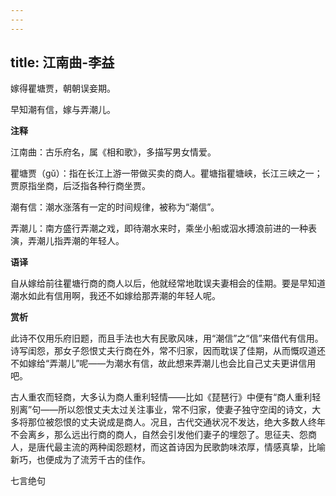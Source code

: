 ```yaml
---
---
---
```

title: 江南曲-李益
---

嫁得瞿塘贾，朝朝误妾期。

早知潮有信，嫁与弄潮儿。

**注释**

江南曲：古乐府名，属《相和歌》，多描写男女情爱。

瞿塘贾（gǔ）：指在长江上游一带做买卖的商人。瞿塘指瞿塘峡，长江三峡之一；贾原指坐商，后泛指各种行商坐贾。

潮有信：潮水涨落有一定的时间规律，被称为“潮信”。

弄潮儿：南方盛行弄潮之戏，即待潮水来时，乘坐小船或泅水搏浪前进的一种表演，弄潮儿指弄潮的年轻人。

**语译**

自从嫁给前往瞿塘行商的商人以后，他就经常地耽误夫妻相会的佳期。要是早知道潮水如此有信用啊，我还不如嫁给那弄潮的年轻人呢。

**赏析**

此诗不仅用乐府旧题，而且手法也大有民歌风味，用“潮信”之“信”来借代有信用。诗写闺怨，那女子怨恨丈夫行商在外，常不归家，因而耽误了佳期，从而慨叹道还不如嫁给“弄潮儿”呢——为潮水有信，故此想来弄潮儿也会比自己丈夫更讲信用吧。

古人重农而轻商，大多认为商人重利轻情——比如《琵琶行》中便有“商人重利轻别离”句——所以怨恨丈夫太过关注事业，常不归家，使妻子独守空闺的诗文，大多将那位被怨恨的丈夫说成是商人。况且，古代交通状况不发达，绝大多数人终年不会离乡，那么远出行商的商人，自然会引发他们妻子的埋怨了。思征夫、怨商人，是唐代最主流的两种闺怨题材，而这首诗因为民歌韵味浓厚，情感真挚，比喻新巧，也便成为了流芳千古的佳作。

七言绝句
